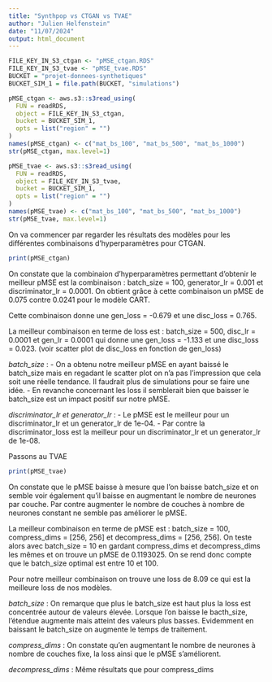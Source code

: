 ```yaml
---
title: "Synthpop vs CTGAN vs TVAE"
author: "Julien Helfenstein"
date: "11/07/2024"
output: html_document
---
```


```r
FILE_KEY_IN_S3_ctgan <- "pMSE_ctgan.RDS"
FILE_KEY_IN_S3_tvae <- "pMSE_tvae.RDS"
BUCKET = "projet-donnees-synthetiques"
BUCKET_SIM_1 = file.path(BUCKET, "simulations")

pMSE_ctgan <- aws.s3::s3read_using(
  FUN = readRDS,
  object = FILE_KEY_IN_S3_ctgan,
  bucket = BUCKET_SIM_1,
  opts = list("region" = "")
)
names(pMSE_ctgan) <- c("mat_bs_100", "mat_bs_500", "mat_bs_1000")
str(pMSE_ctgan, max.level=1)

pMSE_tvae <- aws.s3::s3read_using(
  FUN = readRDS,
  object = FILE_KEY_IN_S3_tvae,
  bucket = BUCKET_SIM_1,
  opts = list("region" = "")
)
names(pMSE_tvae) <- c("mat_bs_100", "mat_bs_500", "mat_bs_1000")
str(pMSE_tvae, max.level=1)
```

On va commencer par regarder les résultats des modèles pour les différentes combinaisons d'hyperparamètres pour CTGAN.

```r
print(pMSE_ctgan)
```

On constate que la combinaion d'hyperparamètres permettant d'obtenir le meilleur pMSE est la combinaison : batch_size = 100, generator_lr = 0.001 et discriminator_lr = 0.0001. On obtient grâce à cette combinaison un pMSE de 0.075 contre 0.0241 pour le modèle CART.

Cette combinaison donne une gen_loss = -0.679 et une disc_loss = 0.765. 

La meilleur combinaison en terme de loss est : batch_size = 500, disc_lr = 0.0001 et gen_lr = 0.0001 qui donne une gen_loss = -1.133 et une disc_loss = 0.023. (voir scatter plot de disc_loss en fonction de gen_loss)

*batch_size* : - On a obtenu notre meilleur pMSE en ayant baissé le batch_size mais en regadant le scatter plot on n'a pas l'impression que cela soit une réelle tendance. Il faudrait plus de simulations pour se faire une idée.
- En revanche concernant les loss il semblerait bien que baisser le batch_size est un impact positif sur notre pMSE.

*discriminator_lr et generator_lr* : - Le pMSE est le meilleur pour un discriminator_lr et un generator_lr de 1e-04.
- Par contre la discriminator_loss est la meilleur pour un discriminator_lr et un generator_lr de 1e-08.

Passons au TVAE
```r
print(pMSE_tvae)
```

On constate que le pMSE baisse à mesure que l'on baisse batch_size et on semble voir également qu'il baisse en augmentant le nombre de neurones par couche. Par contre augmenter le nombre de couches à nombre de neurones constant ne semble pas améliorer le pMSE.

La meilleur combinaison en terme de pMSE est : batch_size = 100, compress_dims = [256, 256] et decompress_dims = [256, 256]. On teste alors avec batch_size = 10 en gardant compress_dims et decompress_dims les mêmes et on trouve un pMSE de 0.1193025. On se rend donc compte que le batch_size optimal est entre 10 et 100.

Pour notre meilleur combinaison on trouve une loss de 8.09 ce qui est la meilleure loss de nos modèles.

*batch_size* : On remarque que plus le batch_size est haut plus la loss est concentrée autour de valeurs élevée. Lorsque l'on baisse le bacth_size, l'étendue augmente mais atteint des valeurs plus basses. Evidemment en baissant le batch_size on augmente le temps de traitement.

*compress_dims* : On constate qu'en augmentant le nombre de neurones à nombre de couches fixe, la loss ainsi que le pMSE s'améliorent.

*decompress_dims* : Même résultats que pour compress_dims 


```r

```







